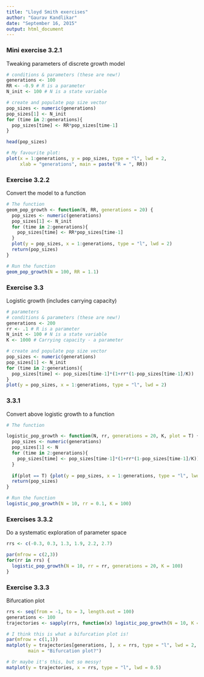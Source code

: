 ```yaml
---
title: "Lloyd Smith exercises"
author: "Gaurav Kandlikar"
date: "September 16, 2015"
output: html_document
---
```


### Mini exercise 3.2.1

Tweaking parameters of discrete growth model

```r
# conditions & parameters (these are new!)
generations <- 100
RR <- -0.9 # R is a parameter
N_init <- 100 # N is a state variable

# create and populate pop size vector
pop_sizes <- numeric(generations)
pop_sizes[1] <- N_init
for (time in 2:generations){
  pop_sizes[time] <- RR*pop_sizes[time-1]
}

head(pop_sizes)

# My favourite plot:
plot(x = 1:generations, y = pop_sizes, type = "l", lwd = 2,
     xlab = "generations", main = paste("R = ", RR))

```

### Exercise 3.2.2
Convert the model to a function

```r
# The function
geom_pop_growth <- function(N, RR, generations = 20) {
  pop_sizes <- numeric(generations)
  pop_sizes[1] <- N_init
  for (time in 2:generations){
    pop_sizes[time] <- RR*pop_sizes[time-1]
  }
  plot(y = pop_sizes, x = 1:generations, type = "l", lwd = 2)
  return(pop_sizes)
}

# Run the function 
geom_pop_growth(N = 100, RR = 1.1)
```


### Exercise 3.3
Logistic growth (includes carrying capacity)

```r
# parameters
# conditions & parameters (these are new!)
generations <- 200
rr <- .1 # R is a parameter
N_init <- 100 # N is a state variable
K <- 1000 # Carrying capacity - a parameter

# create and populate pop size vector
pop_sizes <- numeric(generations)
pop_sizes[1] <- N_init
for (time in 2:generations){
  pop_sizes[time] <- pop_sizes[time-1]*(1+rr*(1-pop_sizes[time-1]/K))
}
plot(y = pop_sizes, x = 1:generations, type = "l", lwd = 2)

```

### 3.3.1
Convert above logistic growth to a function

```r
# The function

logistic_pop_growth <- function(N, rr, generations = 20, K, plot = T) {
  pop_sizes <- numeric(generations)
  pop_sizes[1] <- N
  for (time in 2:generations){
    pop_sizes[time] <- pop_sizes[time-1]*(1+rr*(1-pop_sizes[time-1]/K))
  }
  
  if(plot == T) {plot(y = pop_sizes, x = 1:generations, type = "l", lwd = 2)}
  return(pop_sizes)
}

# Run the function
logistic_pop_growth(N = 10, rr = 0.1, K = 100)

```

### Exercises 3.3.2

Do a systematic exploration of parameter space

```r
rrs <- c(-0.3, 0.3, 1.3, 1.9, 2.2, 2.7)

par(mfrow = c(2,3))
for(rr in rrs) {
  logistic_pop_growth(N = 10, rr = rr, generations = 20, K = 100)
}
```


### Exercise 3.3.3

Bifurcation plot

```r
rrs <- seq(from = -1, to = 3, length.out = 100)
generations <- 100
trajectories <- sapply(rrs, function(x) logistic_pop_growth(N = 10, K = 100, rr = x, generations = generations, plot = F))

# I think this is what a bifurcation plot is!
par(mfrow = c(1,1))
matplot(y = trajectories[generations, ], x = rrs, type = "l", lwd = 2,
        main = "Bifurcation plot?")

# Or maybe it's this, but so messy!
matplot(y = trajectories, x = rrs, type = "l", lwd = 0.5)
```